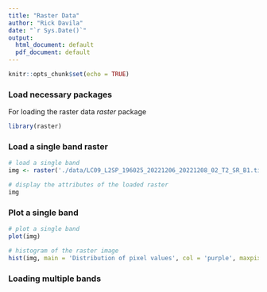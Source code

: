 ```yaml
---
title: "Raster Data"
author: "Rick Davila"
date: "`r Sys.Date()`"
output:
  html_document: default
  pdf_document: default
---
```


```r
knitr::opts_chunk$set(echo = TRUE)
```

### Load necessary packages

For loading the raster data *raster* package

```r
library(raster)
```

### Load a single band raster

```r
# load a single band
img <- raster('./data/LC09_L2SP_196025_20221206_20221208_02_T2_SR_B1.tif')

# display the attributes of the loaded raster
img
```

### Plot a single band

```r
# plot a single band
plot(img)

# histogram of the raster image
hist(img, main = 'Distribution of pixel values', col = 'purple', maxpixels = ncell(img))

```

### Loading multiple bands



